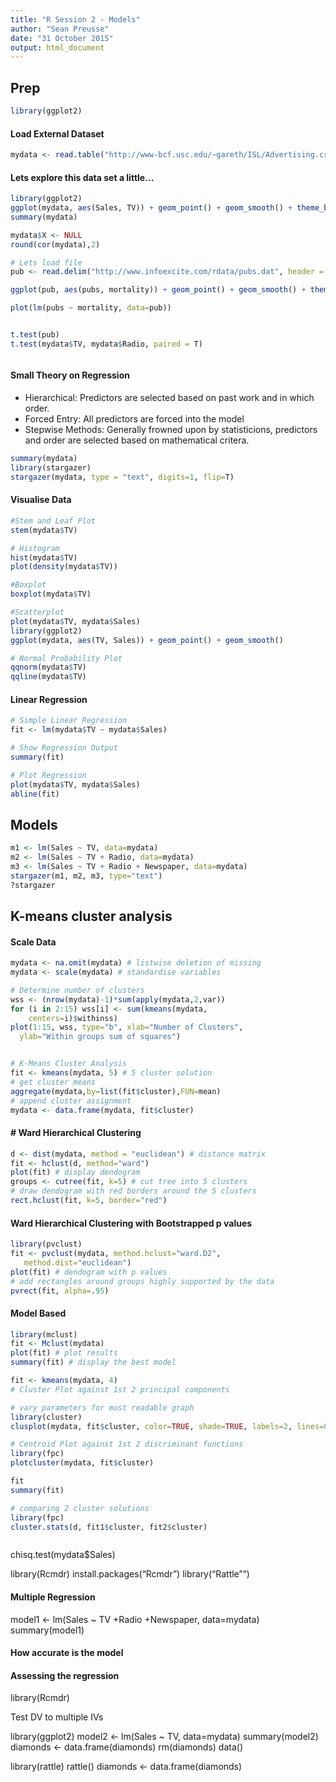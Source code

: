 ```yaml
---
title: "R Session 2 - Models"
author: "Sean Preusse"
date: "31 October 2015"
output: html_document
---
```

## Prep

```r
library(ggplot2)


```



#### Load External Dataset

```r
mydata <- read.table("http://www-bcf.usc.edu/~gareth/ISL/Advertising.csv", sep=",", header=T)
```

#### Lets explore this data set a little...

```r
library(ggplot2)
ggplot(mydata, aes(Sales, TV)) + geom_point() + geom_smooth() + theme_bw()
summary(mydata)
```

```r
mydata$X <- NULL
round(cor(mydata),2)
```

```r
# Lets load file
pub <- read.delim("http://www.infoexcite.com/rdata/pubs.dat", header = TRUE, sep="\t")

ggplot(pub, aes(pubs, mortality)) + geom_point() + geom_smooth() + theme_bw()

plot(lm(pubs ~ mortality, data=pub))


t.test(pub)
t.test(mydata$TV, mydata$Radio, paired = T)



```

#### Small Theory on Regression

- Hierarchical: Predictors are selected based on past work and in which order. 
- Forced Entry: All predictors are forced into the model
- Stepwise Methods: Generally frowned upon by statisticions, predictors and order are selected based on mathematical critera.

```r
summary(mydata)
library(stargazer)
stargazer(mydata, type = "text", digits=1, flip=T)
```


#### Visualise Data

```r
#Stem and Leaf Plot
stem(mydata$TV)

# Histogram
hist(mydata$TV)
plot(density(mydata$TV))

#Boxplot
boxplot(mydata$TV)

#Scatterplot
plot(mydata$TV, mydata$Sales)
library(ggplot2)
ggplot(mydata, aes(TV, Sales)) + geom_point() + geom_smooth()

# Normal Probability Plot
qqnorm(mydata$TV)
qqline(mydata$TV)
```

#### Linear Regression

```r
# Simple Linear Regression
fit <- lm(mydata$TV ~ mydata$Sales)

# Show Regression Output
summary(fit)

# Plot Regression
plot(mydata$TV, mydata$Sales)
abline(fit)
```

## Models

```r
m1 <- lm(Sales ~ TV, data=mydata)
m2 <- lm(Sales ~ TV + Radio, data=mydata)
m3 <- lm(Sales ~ TV + Radio + Newspaper, data=mydata)
stargazer(m1, m2, m3, type="text")
?stargazer
```

## K-means cluster analysis

#### Scale Data

```r
mydata <- na.omit(mydata) # listwise deletion of missing
mydata <- scale(mydata) # standardise variables
```

```r
# Determine number of clusters
wss <- (nrow(mydata)-1)*sum(apply(mydata,2,var))
for (i in 2:15) wss[i] <- sum(kmeans(mydata, 
    centers=i)$withinss)
plot(1:15, wss, type="b", xlab="Number of Clusters",
  ylab="Within groups sum of squares")


# K-Means Cluster Analysis
fit <- kmeans(mydata, 5) # 5 cluster solution
# get cluster means 
aggregate(mydata,by=list(fit$cluster),FUN=mean)
# append cluster assignment
mydata <- data.frame(mydata, fit$cluster)
```

#### # Ward Hierarchical Clustering

```r
d <- dist(mydata, method = "euclidean") # distance matrix
fit <- hclust(d, method="ward") 
plot(fit) # display dendogram
groups <- cutree(fit, k=5) # cut tree into 5 clusters
# draw dendogram with red borders around the 5 clusters 
rect.hclust(fit, k=5, border="red")
```

#### Ward Hierarchical Clustering with Bootstrapped p values

```r
library(pvclust)
fit <- pvclust(mydata, method.hclust="ward.D2",
   method.dist="euclidean")
plot(fit) # dendogram with p values
# add rectangles around groups highly supported by the data
pvrect(fit, alpha=.95)
```

#### Model Based
```r
library(mclust)
fit <- Mclust(mydata)
plot(fit) # plot results 
summary(fit) # display the best model
```

```r
fit <- kmeans(mydata, 4)
# Cluster Plot against 1st 2 principal components

# vary parameters for most readable graph
library(cluster) 
clusplot(mydata, fit$cluster, color=TRUE, shade=TRUE, labels=2, lines=0)

# Centroid Plot against 1st 2 discriminant functions
library(fpc)
plotcluster(mydata, fit$cluster)

fit
summary(fit)
```

```r
# comparing 2 cluster solutions
library(fpc)
cluster.stats(d, fit1$cluster, fit2$cluster)
```

```r


```


chisq.test(mydata$Sales)

library(Rcmdr)
install.packages("Rcmdr")
library("Rattle"")

#### Multiple Regression

model1 <- lm(Sales ~ TV +Radio +Newspaper, data=mydata)
summary(model1)

#### How accurate is the model

#### Assessing the regression





library(Rcmdr)

Test DV to multiple IVs



library(ggplot2)
model2 <- lm(Sales ~ TV, data=mydata)
summary(model2)
diamonds <- data.frame(diamonds)
rm(diamonds)
data()


library(rattle)
rattle()
diamonds <- data.frame(diamonds)
